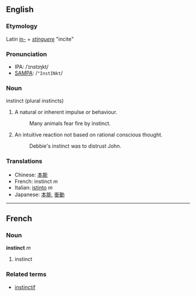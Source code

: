 ==English==
===Etymology===
Latin [[in-]] + ''[[stinguere]]'' "incite"
===Pronunciation===
*IPA: /ˈɪnstɪŋkt/
*[[Pronunciation guide|SAMPA]]: /<tt>"InstINkt</tt>/

===Noun===
instinct (plural instincts)
#A natural or inherent impulse or behaviour.
#:Many animals fear fire by instinct.
#An intuitive reaction not based on rational conscious thought.
#:Debbie's instinct was to distrust John.

===Translations===
*Chinese: [[本能]]
*French: instinct ''m''
*Italian: [[istinto]] ''m''
*Japanese: [[本能]], [[衝動]]

----

==French==
===Noun===
'''instinct''' ''m''

# instinct

===Related terms===
*[[instinctif]]